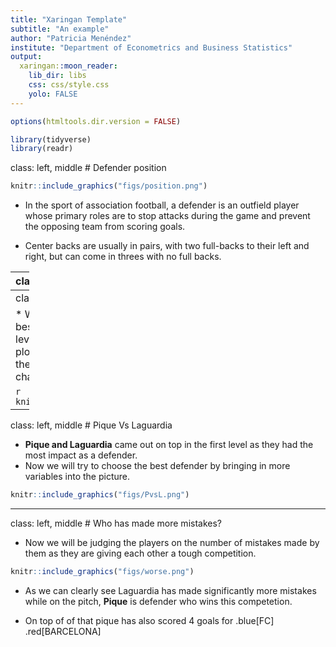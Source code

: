 ```yaml
---
title: "Xaringan Template"
subtitle: "An example"
author: "Patricia Menéndez"
institute: "Department of Econometrics and Business Statistics"
output:
  xaringan::moon_reader:
    lib_dir: libs
    css: css/style.css
    yolo: FALSE
---
```



```r
options(htmltools.dir.version = FALSE)
```

```r
library(tidyverse)
library(readr)
```



class: left, middle
# Defender position 


```r
knitr::include_graphics("figs/position.png")
```

* In the sport of association football, a defender is an outfield player whose primary roles are to stop attacks during the game and prevent the opposing team from scoring goals.

* Center backs are usually in pairs, with two full-backs to their left and right, but can come in threes with no full backs.

---
class: left, middle

Two main important characteristics of a defender :
.content-box-soft[
* **Recovery**  - A recovery is recorded at the point where the player of the team beginning the possession touches the ball. 
]
.content-box-soft[
* **Clearance** - When a player kicks the ball away from the goal they are defending. 
]
.content-box-soft[
We will only analyze players who have played more than **50%** of the games, considering consistency is key factor for a 38 matches long league.
]


```r
knitr::include_graphics("figs/logo.png")
```


---
class: left, middle
# Clearance Vs Recovery

* We will be analyzing the data to get the best defender by going through some levels.
* The first and major one being, plotting **Clearance Vs Recoveries** as the these are the two most important characteristics of a defender.


```r
knitr::include_graphics("figs/CvsR.png")
```


---
class: left, middle
# Pique Vs Laguardia

* **Pique and Laguardia** came out on top in the first level as they had the most impact as a defender.
* Now we will try to choose the best defender by bringing in more variables into the picture. 


```r
knitr::include_graphics("figs/PvsL.png")
```


---
class: left, middle
# Who has made more mistakes?

* Now we will be judging the players on the number of mistakes made by them as they are giving each other a tough competition.

```r
knitr::include_graphics("figs/worse.png")
```

* As we can clearly see Laguardia has made significantly more mistakes while on the pitch, **Pique** is defender who wins this competetion.

* On top of of that pique has also scored 4 goals for .blue[FC] .red[BARCELONA]






